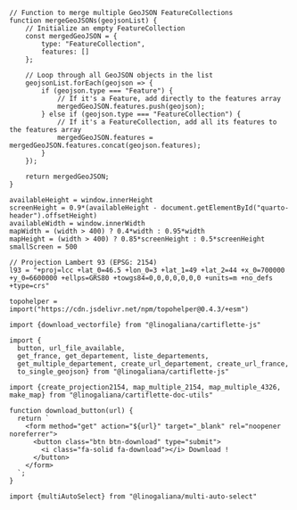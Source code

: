 ```ojs
// Function to merge multiple GeoJSON FeatureCollections
function mergeGeoJSONs(geojsonList) {
    // Initialize an empty FeatureCollection
    const mergedGeoJSON = {
        type: "FeatureCollection",
        features: []
    };

    // Loop through all GeoJSON objects in the list
    geojsonList.forEach(geojson => {
        if (geojson.type === "Feature") {
            // If it's a Feature, add directly to the features array
            mergedGeoJSON.features.push(geojson);
        } else if (geojson.type === "FeatureCollection") {
            // If it's a FeatureCollection, add all its features to the features array
            mergedGeoJSON.features = mergedGeoJSON.features.concat(geojson.features);
        }
    });

    return mergedGeoJSON;
}
```


```ojs
availableHeight = window.innerHeight
screenHeight = 0.9*(availableHeight - document.getElementById("quarto-header").offsetHeight)
availableWidth = window.innerWidth
mapWidth = (width > 400) ? 0.4*width : 0.95*width 
mapHeight = (width > 400) ? 0.85*screenHeight : 0.5*screenHeight
smallScreen = 500
```


```ojs
// Projection Lambert 93 (EPSG: 2154)
l93 = "+proj=lcc +lat_0=46.5 +lon_0=3 +lat_1=49 +lat_2=44 +x_0=700000 +y_0=6600000 +ellps=GRS80 +towgs84=0,0,0,0,0,0,0 +units=m +no_defs +type=crs"
```

```ojs
topohelper = import("https://cdn.jsdelivr.net/npm/topohelper@0.4.3/+esm")
```

<!----------------
CARTIFLETTE RELATED STUFFS
----------------->

```ojs
import {download_vectorfile} from "@linogaliana/cartiflette-js"
```

```ojs
import {
  button, url_file_available,
  get_france, get_departement, liste_departements,
  get_multiple_departement, create_url_departement, create_url_france,
  to_single_geojson} from "@linogaliana/cartiflette-js"
```

```ojs
import {create_projection2154, map_multiple_2154, map_multiple_4326, make_map} from "@linogaliana/cartiflette-doc-utils"
```

```ojs
function download_button(url) {
  return `
    <form method="get" action="${url}" target="_blank" rel="noopener noreferrer">
      <button class="btn btn-download" type="submit">
        <i class="fa-solid fa-download"></i> Download !
      </button>
    </form>
  `;
}
```

```ojs
import {multiAutoSelect} from "@linogaliana/multi-auto-select"
```